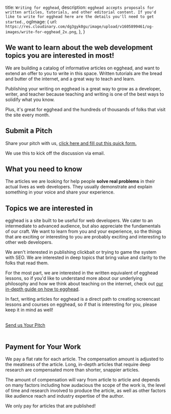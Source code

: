   title: `Writing for egghead`,
  description: `egghead accepts proposals for written articles, tutorials, and other editorial content. If you'd like to write for egghead here are the details you'll need to get started.`,
  ogImage: {
    url: `https://res.cloudinary.com/dg3gyk0gu/image/upload/v1605899461/og-images/write-for-egghead_2x.png`,
  },
}



<ProseSection>

## We want to learn about the web development topics you are interested in most!

We are building a catalog of informative articles on egghead, and want to extend an offer to you to write in this space. Written tutorials are the bread and butter of the internet, and a great way to teach and learn.

Publishing your writing on egghead is a great way to grow as a developer, writer, and teacher because teaching and writing is one of the best ways to solidify what you know.

Plus, it's great for egghead and the hundreds of thousands of folks that visit the site every month.

<div id="pitch-form">

## Submit a Pitch

Share your pitch with us, [click here and fill out this quick form.](https://eggheadio.typeform.com/to/G0mLMuC1)

We use this to kick off the discussion via email.

</div>

## What you need to know

The articles we are looking for help people **solve real problems** in their actual lives as web developers. They usually demonstrate and explain something in your voice and share your experience.

## Topics we are interested in

egghead is a site built to be useful for web developers. We cater to an intermediate to advanced audience, but also appreciate the fundamentals of our craft. We want to learn from you and your experience, so the things that are exciting or interesting to you are probably exciting and interesting to other web developers.

We aren't interested in publishing clickbait or trying to game the system with SEO. We are interested in deep topics that bring value and clarity to the folks that read them.

</ProseSection>

<TopicList />

<ProseSection>

For the most part, we are interested in the written equivalent of egghead lessons, so if you'd like to understand more about our underlying philosophy and how we think about teaching on the internet, check out [our in-depth guide on how to egghead](https://howtoegghead.com/instructor).

In fact, writing articles for egghead is a direct path to creating screencast lessons and courses on egghead, so if that is interesting for you, please keep it in mind as well!

</ProseSection>

<br />
<div>
  <a
    className="font-bold inline-flex justify-center items-center px-5 py-3 rounded-md bg-blue-600 text-white transition-all hover:bg-blue-700 ease-in-out duration-200"
    href="https://eggheadio.typeform.com/to/G0mLMuC1"
    target="_blank"
  >
    Send us Your Pitch
  </a>
</div>
<br />

<ProseSection>

## Payment for Your Work

We pay a flat rate for each article. The compensation amount is adjusted to the meatiness of the article. Long, in-depth articles that require deep research are compensated more than shorter, snappier articles.

The amount of compensation will vary from article to article and depends on many factors including how audacious the scope of the work is, the level of time and research involved to produce the article, as well as other factors like audience reach and industry expertise of the author.

We only pay for articles that are published!

</ProseSection>
